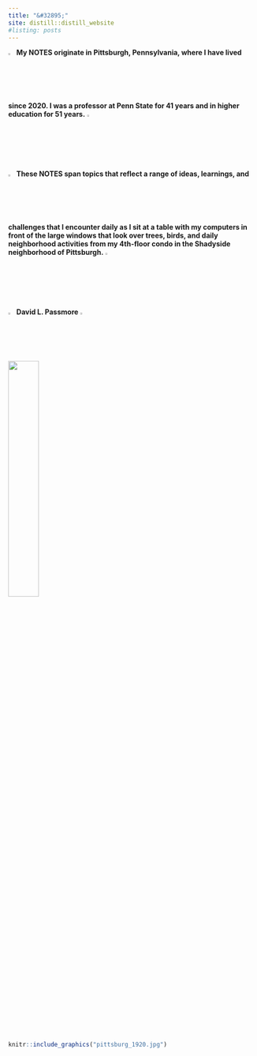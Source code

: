 ```yaml
---
title: "&#32895;"
site: distill::distill_website
#listing: posts
---
```



![](arrow.jpg){width="2.5%"} **My NOTES originate in Pittsburgh, Pennsylvania, where I have lived since 2020. I was a professor at Penn State for 41 years and in higher education for 51 years.** ![](rarrow.jpeg){width="2.5%"}

![](arrow.jpg){width="2.5%"} **These NOTES span topics that reflect a range of ideas, learnings, and challenges that I encounter daily as I sit at a table with my computers in front of the large windows that look over trees, birds, and daily neighborhood activities from my 4th-floor condo in the Shadyside neighborhood of Pittsburgh.** ![](rarrow.jpeg){width="2.5%"}

![](arrow.jpg){width="2.5%"}  **David L. Passmore** ![](rarrow.jpeg){width="2.5%"} <br/> 
![](dlp_signature.jpg){width=35%}

```r
knitr::include_graphics("pittsburg_1920.jpg")
```
